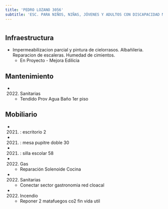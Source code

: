 ```yaml
---
title: 'PEDRO LOZANO 3056'
subtitle: 'ESC. PARA NIÑOS, NIÑAS, JÓVENES Y ADULTOS CON DISCAPACIDAD MENTAL Y FORMACIÓN INTEGRAL N° 02 DOMINGO F SARMIENTO'
---
```


#
## Infraestructura

* Impermeabilizacion parcial y pintura de cielorrasos. Albañileria. Reparacion de escaleras. Humedad de cimientos. 
    + En Proyecto - Mejora Edilicia 


## Mantenimiento

*  (2022) Sanitarias 
    + Tendido Prov Agua Baño 1er piso


## Mobiliario

*  (2021) : escritorio 2 

*  (2021) : mesa pupitre doble 30 

*  (2021) : silla escolar 58 




*  (2022) Gas 
    + Reparación Solenoide Cocina

*  (2022) Sanitarias 
    + Conectar sector gastronomia red cloacal

*  (2022) Incendio 
    + Reponer 2 matafuegos co2 fin vida util







